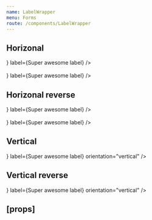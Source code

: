 ```yaml
---
name: LabelWrapper
menu: Forms
route: /components/LabelWrapper
---
```



<PageTitle src="components/Form/LabelWrapper" title="LabelWrapper" />

## Horizonal

<Playground>
  <ThemeWrapper>
    <LabelWrapper
      input={<Textbox value="Hello world" variant="filled" />}
      label={<Label strength="standard">Super awesome label</Label>}
    />
    <br />
    <br />
    <LabelWrapper
      fullWidth
      spread
      input={<Textbox value="Hello world" variant="filled" />}
      label={<Label strength="standard">Super awesome label</Label>}
    />
  </ThemeWrapper>
</Playground>

## Horizonal reverse

<Playground>
  <ThemeWrapper>
    <LabelWrapper
      reverse
      input={<Textbox value="Hello world" variant="filled" />}
      label={<Label strength="standard">Super awesome label</Label>}
    />
    <br />
    <br />
    <LabelWrapper
      fullWidth
      reverse
      spread
      input={<Textbox value="Hello world" variant="filled" />}
      label={<Label strength="standard">Super awesome label</Label>}
    />
  </ThemeWrapper>
</Playground>

## Vertical

<Playground>
  <ThemeWrapper>
    <LabelWrapper
      input={<Textbox value="Hello world" variant="filled" />}
      label={<Label strength="standard">Super awesome label</Label>}
      orientation="vertical"
    />
  </ThemeWrapper>
</Playground>

## Vertical reverse

<Playground>
  <ThemeWrapper>
    <LabelWrapper
      reverse
      input={<Textbox value="Hello world" variant="filled" />}
      label={<Label strength="standard">Super awesome label</Label>}
      orientation="vertical"
    />
  </ThemeWrapper>
</Playground>

## \[props\]

<Props of={LabelWrapper} />
